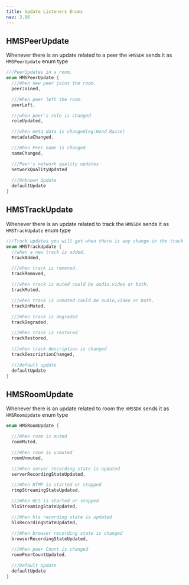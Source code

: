 ```yaml
---
title: Update Listeners Enums
nav: 3.06
---
```


## HMSPeerUpdate

Whenever there is an update related to a peer the `HMSSDK` sends it as `HMSPeerUpdate` enum type

```dart
///PeerUpdates in a room.
enum HMSPeerUpdate {
  ///When new peer joins the room.
  peerJoined,

  ///When peer left the room.
  peerLeft,

  ///when peer's role is changed
  roleUpdated,

  ///when meta data is changed(eg:Hand Raise)
  metadataChanged,

  ///When Peer name is changed
  nameChanged,

  ///Peer's network quality updates
  networkQualityUpdated
  
  ///Unknown Update
  defaultUpdate
}
```

## HMSTrackUpdate

Whenever there is an update related to track the `HMSSDK` sends it as `HMSTrackUpdate` enum type

```dart
///Track updates you will get when there is any change in the track
enum HMSTrackUpdate {
  //when a new track is added.
  trackAdded,

  ///when track is removed.
  trackRemoved,

  ///when track is muted could be audio,video or both.
  trackMuted,

  ///when track is unmuted could be audio,video or both.
  trackUnMuted,

  ///When track is degraded
  trackDegraded,

  ///When track is restored
  trackRestored,

  ///when track description is changed
  trackDescriptionChanged,

  ///default update
  defaultUpdate
}
```


## HMSRoomUpdate

Whenever there is an update related to room the `HMSSDK` sends it as `HMSRoomUpdate` enum type

```dart
enum HMSRoomUpdate {

  ///When room is muted
  roomMuted,

  ///When room is unmuted
  roomUnmuted,

  ///When server recording state is updated
  serverRecordingStateUpdated,

  ///When RTMP is started or stopped
  rtmpStreamingStateUpdated,

  ///When HLS is started or stopped
  hlsStreamingStateUpdated,

  ///When hls recording state is updated
  hlsRecordingStateUpdated,

  ///When browser recording state is changed
  browserRecordingStateUpdated,

  ///When peer Count is changed
  roomPeerCountUpdated,

  ///Default Update
  defaultUpdate
}
```

